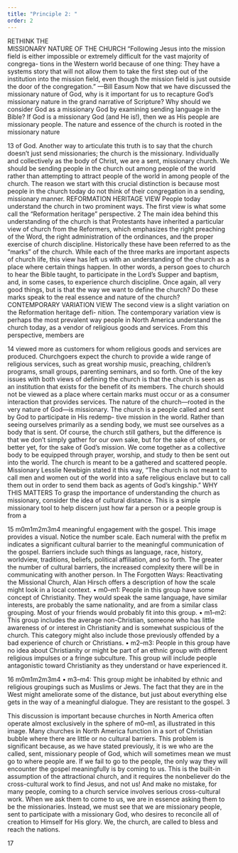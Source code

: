 ```yaml
---
title: "Principle 2: "
order: 2
---
```


RETHINK THE          
MISSIONARY NATURE 
OF THE CHURCH
“Following Jesus into the mission field is either impossible 
or extremely difficult for the vast majority of congrega-
tions in the Western world because of one thing: They 
have a systems story that will not allow them to take the 
first step out of the institution into the mission field, even 
though the mission field is just outside the door of the 
congregation.” —Bill Easum
Now that we have discussed the missionary nature of God, why is it 
important for us to recapture God’s missionary nature in the grand 
narrative of Scripture? Why should we consider God as a missionary 
God by examining sending language in the Bible? If God is a missionary 
God (and He is!), then we as His people are missionary people. The 
nature and essence of the church is rooted in the missionary nature 

13
of God. Another way to articulate this truth is to say that the church 
doesn’t just send missionaries; the church is the missionary. 
Individually and collectively as the body of Christ, we are a sent, 
missionary church. We should be sending people in the church out 
among people of the world rather than attempting to attract people 
of the world in among people of the church. The reason we start with 
this crucial distinction is because most people in the church today 
do not think of their congregation in a sending, missionary manner.
REFORMATION HERITAGE VIEW 
People today understand the church in two prominent ways. The first 
view is what some call the “Reformation heritage” perspective.
2
 The 
main idea behind this understanding of the church is that Protestants 
have inherited a particular view of church from the Reformers, which 
emphasizes the right preaching of the Word, the right administration 
of the ordinances, and the proper exercise of church discipline. 
Historically these have been referred to as the “marks” of the church. 
While each of the three marks are important aspects of church life, this 
view has left us with an understanding of the church as a place where 
certain things happen. In other words, a person goes to church to 
hear the Bible taught, to participate in the Lord’s Supper and baptism, 
and, in some cases, to experience church discipline. Once again, all 
very good things, but is that the way we want to define the church? 
Do these marks speak to the real essence and nature of the church? 
CONTEMPORARY VARIATION VIEW
The second view is a slight variation on the Reformation heritage defi-
nition. The contemporary variation view is perhaps the most prevalent 
way people in North America understand the church today, as a vendor 
of religious goods and services. From this perspective, members are 

14
viewed more as customers for whom religious goods and services are 
produced. Churchgoers expect the church to provide a wide range of 
religious services, such as great worship music, preaching, children’s 
programs, small groups, parenting seminars, and so forth. 
One of the key issues with both views of defining the church is that 
the church is seen as an institution that exists for the benefit of its 
members.
The church should not be viewed as a place where certain marks must 
occur or as a consumer interaction that provides services. The nature 
of the church—rooted in the very nature of God—is missionary. The 
church is a people called and sent by God to participate in His redemp-
tive mission in the world. Rather than seeing ourselves primarily as 
a sending body, we must see ourselves as a body that is sent. 
Of course, the church still gathers, but the difference is that we don’t 
simply gather for our own sake, but for the sake of others, or better 
yet, for the sake of God’s mission. We come together as a collective 
body to be equipped through prayer, worship, and study to then be 
sent out into the world. The church is meant to be a gathered and 
scattered people. 
Missionary Lesslie Newbigin stated it this way, “The church is not 
meant to call men and women out of the world into a safe religious 
enclave but to call them out in order to send them back as agents of 
God’s kingship.”
WHY THIS MATTERS
To grasp the importance of understanding the church as missionary, 
consider the idea of cultural distance. This is a simple missionary 
tool to help discern just how far a person or a people group is from a 

15
m0m1m2m3m4
meaningful engagement with the gospel. This image provides a visual. 
Notice the number scale. Each numeral with the prefix m indicates 
a significant cultural barrier to the meaningful communication of 
the gospel. Barriers include such things as language, race, history, 
worldview, traditions, beliefs, political affiliation, and so forth. The 
greater the number of cultural barriers, the increased complexity 
there will be in communicating with another person.
In The Forgotten Ways: Reactivating the Missional Church, Alan Hirsch 
offers a description of how the scale might look in a local context.
• m0–m1: People in this group have some concept of Christianity. 
They would speak the same language, have similar interests, 
are probably the same nationality, and are from a similar 
class grouping. Most of your friends would probably fit into 
this group.
• m1–m2: This group includes the average non-Christian, 
someone who has little awareness of or interest in Christianity 
and is somewhat suspicious of the church. This category might 
also include those previously offended by a bad experience 
of church or Christians.
• m2–m3: People in this group have no idea about Christianity 
or might be part of an ethnic group with different religious 
impulses or a fringe subculture. This group will include people 
antagonistic toward Christianity as they understand or have 
experienced it.

16
m0m1m2m3m4
• m3–m4: This group might be inhabited by ethnic and religious 
groupings such as Muslims or Jews. The fact that they are in 
the West might ameliorate some of the distance, but just about 
everything else gets in the way of a meaningful dialogue. They 
are resistant to the gospel.
3
 
This discussion is important because churches in North America often 
operate almost exclusively in the sphere of m0–m1, as illustrated in 
this image.
Many churches in North America function in a sort of Christian 
bubble where there are little or no cultural barriers. This problem is 
significant because, as we have stated previously, it is we who are the 
called, sent, missionary people of God, which will sometimes mean we 
must go to where people are. If we fail to go to the people, the only way 
they will encounter the gospel meaningfully is by coming to us. This 
is the built-in assumption of the attractional church, and it requires 
the nonbeliever do the cross-cultural work to find Jesus, and not us! 
And make no mistake, for many people, coming to a church service 
involves serious cross-cultural work. When we ask them to come to 
us, we are in essence asking them to be the missionaries.
Instead, we must see that we are missionary people, sent to participate 
with a missionary God, who desires to reconcile all of creation to 
Himself for His glory. We, the church, are called to bless and reach 
the nations.

17

